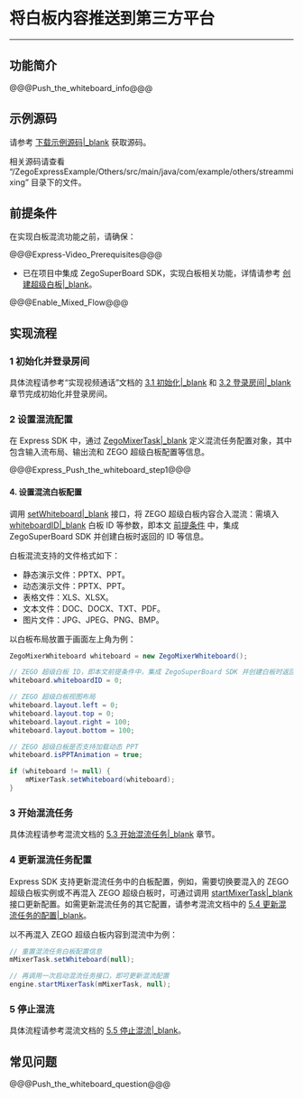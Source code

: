 # 将白板内容推送到第三方平台

- - -

## 功能简介

@@@Push_the_whiteboard_info@@@


## 示例源码

请参考 [下载示例源码\|_blank](!DownloadDemo/DownloadDemo) 获取源码。

相关源码请查看 “/ZegoExpressExample/Others/src/main/java/com/example/others/streammixing” 目录下的文件。

## 前提条件

在实现白板混流功能之前，请确保：

@@@Express-Video_Prerequisites@@@
- 已在项目中集成 ZegoSuperBoard SDK，实现白板相关功能，详情请参考 [创建超级白板\|_blank](!ZegoSuperBoard-QuickStart/CreateWboard)。

@@@Enable_Mixed_Flow@@@


## 实现流程

### 1 初始化并登录房间

具体流程请参考“实现视频通话”文档的 [3.1 初始化\|_blank](!Integration/Solution_Implementation#4_1) 和 [3.2 登录房间\|_blank](!Integration/Solution_Implementation#4_2) 章节完成初始化并登录房间。

### 2 设置混流配置


在 Express SDK 中，通过 [ZegoMixerTask\|_blank](@-ZegoMixerTask) 定义混流任务配置对象，其中包含输入流布局、输出流和 ZEGO 超级白板配置等信息。

@@@Express_Push_the_whiteboard_step1@@@


#### 4. 设置混流白板配置

调用 [setWhiteboard\|_blank](@setWhiteboard) 接口，将 ZEGO 超级白板内容合入混流：需填入 [whiteboardID\|_blank](@whiteboardID-ZegoMixerWhiteboard) 白板 ID 等参数，即本文 [前提条件](!Push_the_whiteboard#2) 中，集成 ZegoSuperBoard SDK 并创建白板时返回的 ID 等信息。

<div class="mk-hint">

白板混流支持的文件格式如下：
- 静态演示文件：PPTX、PPT。
- 动态演示文件：PPTX、PPT。
- 表格文件：XLS、XLSX。
- 文本文件：DOC、DOCX、TXT、PDF。
- 图片文件：JPG、JPEG、PNG、BMP。

</div>

以白板布局放置于画面左上角为例：

```java
ZegoMixerWhiteboard whiteboard = new ZegoMixerWhiteboard();

// ZEGO 超级白板 ID，即本文前提条件中，集成 ZegoSuperBoard SDK 并创建白板时返回的 ID
whiteboard.whiteboardID = 0;

// ZEGO 超级白板视图布局
whiteboard.layout.left = 0;
whiteboard.layout.top = 0;
whiteboard.layout.right = 100;
whiteboard.layout.bottom = 100;

// ZEGO 超级白板是否支持加载动态 PPT
whiteboard.isPPTAnimation = true;

if (whiteboard != null) {
    mMixerTask.setWhiteboard(whiteboard);
}
```

### 3 开始混流任务

具体流程请参考混流文档的 [5.3 开始混流任务\|_blank](!Other_Functions/Mixer#5_3) 章节。


### 4 更新混流任务配置

Express SDK 支持更新混流任务中的白板配置，例如，需要切换要混入的 ZEGO 超级白板实例或不再混入 ZEGO 超级白板时，可通过调用 [startMixerTask\|_blank](@startMixerTask) 接口更新配置。如需更新混流任务的其它配置，请参考混流文档中的 [5.4 更新混流任务的配置\|_blank](!Other_Functions/Mixer#5_4)。

以不再混入 ZEGO 超级白板内容到混流中为例：

```java
// 重置混流任务白板配置信息
mMixerTask.setWhiteboard(null);

// 再调用一次启动混流任务接口，即可更新混流配置
engine.startMixerTask(mMixerTask, null);
```

### 5 停止混流

具体流程请参考混流文档的 [5.5 停止混流\|_blank](!Other_Functions/Mixer#5_5)。


## 常见问题

@@@Push_the_whiteboard_question@@@
